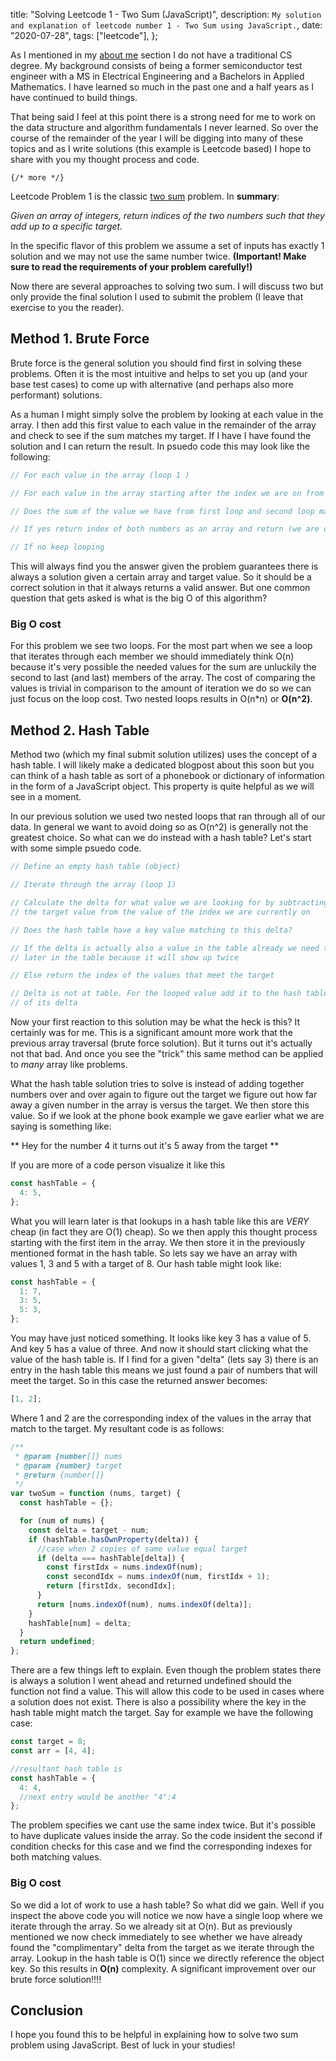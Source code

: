   title: "Solving Leetcode 1 - Two Sum (JavaScript)",
  description: `My solution and explanation of leetcode number 1 - Two Sum using JavaScript.`,
  date: "2020-07-28",
  tags: ["leetcode"],
};

As I mentioned in my [about me](/about) section I do not have a traditional CS degree. My background consists of being a former semiconductor test engineer with a MS in Electrical Engineering and a Bachelors in Applied Mathematics. I have learned so much in the past one and a half years as I have continued to build things.

That being said I feel at this point there is a strong need for me to work on the data structure and algorithm fundamentals I never learned. So over the course of the remainder of the year I will be digging into many of these topics and as I write solutions (this example is Leetcode based) I hope to share with you my thought process and code.

`{/* more */}`

Leetcode Problem 1 is the classic [two sum](https://leetcode.com/problems/two-sum/) problem. In **summary**:

_Given an array of integers, return indices of the two numbers such that they add up to a specific target._

In the specific flavor of this problem we assume a set of inputs has exactly 1 solution and we may not use the same number twice. **(Important! Make sure to read the requirements of your problem carefully!)**

Now there are several approaches to solving two sum. I will discuss two but only provide the final solution I used to submit the problem (I leave that exercise to you the reader).

## Method 1. Brute Force

Brute force is the general solution you should find first in solving these problems. Often it is the most intuitive and helps to set you up (and your base test cases) to come up with alternative (and perhaps also more performant) solutions.

As a human I might simply solve the problem by looking at each value in the array. I then add this first value to each value in the remainder of the array and check to see if the sum matches my target. If I have I have found the solution and I can return the result. In psuedo code this may look like the following:

```js
// For each value in the array (loop 1 )

// For each value in the array starting after the index we are on from loop 1 (loop 2)

// Does the sum of the value we have from first loop and second loop match target?

// If yes return index of both numbers as an array and return (we are done)

// If no keep looping
```

This will always find you the answer given the problem guarantees there is always a solution given a certain array and target value. So it should be a correct solution in that it always returns a valid answer. But one common question that gets asked is what is the big O of this algorithm?

### Big O cost

For this problem we see two loops. For the most part when we see a loop that iterates through each member we should immediately think O(n) because it's very possible the needed values for the sum are unluckily the second to last (and last) members of the array. The cost of comparing the values is trivial in comparison to the amount of iteration we do so we can just focus on the loop cost. Two nested loops results in O(n\*n) or **O(n^2)**.

## Method 2. Hash Table

Method two (which my final submit solution utilizes) uses the concept of a hash table. I will likely make a dedicated blogpost about this soon but you can think of a hash table as sort of a phonebook or dictionary of information in the form of a JavaScript object. This property is quite helpful as we will see in a moment.

In our previous solution we used two nested loops that ran through all of our data. In general we want to avoid doing so as O(n^2) is generally not the greatest choice. So what can we do instead with a hash table? Let's start with some simple psuedo code.

```js
// Define an empty hash table (object)

// Iterate through the array (loop 1)

// Calculate the delta for what value we are looking for by subtracting
// the target value from the value of the index we are currently on

// Does the hash table have a key value matching to this delta?

// If the delta is actually also a value in the table already we need to find its "twin"
// later in the table because it will show up twice

// Else return the index of the values that meet the target

// Delta is not at table. For the looped value add it to the hash table with a value
// of its delta
```

Now your first reaction to this solution may be what the heck is this? It certainly was for me. This is a significant amount more work that the previous array traversal (brute force solution). But it turns out it's actually not that bad. And once you see the "trick" this same method can be applied to _many_ array like problems.

What the hash table solution tries to solve is instead of adding together numbers over and over again to figure out the target we figure out how far away a given number in the array is versus the target. We then store this value. So if we look at the phone book example we gave earlier what we are saying is something like:

** Hey for the number 4 it turns out it's 5 away from the target **

If you are more of a code person visualize it like this

```js
const hashTable = {
  4: 5,
};
```

What you will learn later is that lookups in a hash table like this are _VERY_ cheap (in fact they are O(1) cheap). So we then apply this thought process starting with the first item in the array. We then store it in the previously mentioned format in the hash table. So lets say we have an array with values 1, 3 and 5 with a target of 8. Our hash table might look like:

```js
const hashTable = {
  1: 7,
  3: 5,
  5: 3,
};
```

You may have just noticed something. It looks like key 3 has a value of 5. And key 5 has a value of three. And now it should start clicking what the value of the hash table is. If I find for a given "delta" (lets say 3) there is an entry in the hash table this means we just found a pair of numbers that will meet the target. So in this case the returned answer becomes:

```js
[1, 2];
```

Where 1 and 2 are the corresponding index of the values in the array that match to the target. My resultant code is as follows:

```js
/**
 * @param {number[]} nums
 * @param {number} target
 * @return {number[]}
 */
var twoSum = function (nums, target) {
  const hashTable = {};

  for (num of nums) {
    const delta = target - num;
    if (hashTable.hasOwnProperty(delta)) {
      //case when 2 copies of same value equal target
      if (delta === hashTable[delta]) {
        const firstIdx = nums.indexOf(num);
        const secondIdx = nums.indexOf(num, firstIdx + 1);
        return [firstIdx, secondIdx];
      }
      return [nums.indexOf(num), nums.indexOf(delta)];
    }
    hashTable[num] = delta;
  }
  return undefined;
};
```

There are a few things left to explain. Even though the problem states there is always a solution I went ahead and returned undefined should the function not find a value. This will allow this code to be used in cases where a solution does not exist. There is also a possibility where the key in the hash table might match the target. Say for example we have the following case:

```js
const target = 8;
const arr = [4, 4];

//resultant hash table is
const hashTable = {
  4: 4,
  //next entry would be another "4":4
};
```

The problem specifies we cant use the same index twice. But it's possible to have duplicate values inside the array. So the code insident the second if condition checks for this case and we find the corresponding indexes for both matching values.

### Big O cost

So we did a lot of work to use a hash table? So what did we gain. Well if you inspect the above code you will notice we now have a single loop where we iterate through the array. So we already sit at O(n). But as previously mentioned we now check immediately to see whether we have already found the "complimentary" delta from the target as we iterate through the array. Lookup in the hash table is O(1) since we directly reference the object key. So this results in **O(n)** complexity. A significant improvement over our brute force solution!!!!

## Conclusion

I hope you found this to be helpful in explaining how to solve two sum problem using JavaScript. Best of luck in your studies!
